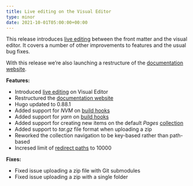 ```yaml
---
title: Live editing on the Visual Editor
type: minor
date: 2021-10-01T05:00:00+00:00
---
```

This release introduces [live editing](/documentation/articles/what-are-visual-data-previews/) between the front matter and the visual editor. It covers a number of other improvements to features and the usual bug fixes.

With this release we’re also launching a restructure of the [documentation website](/documentation/).

**Features:**

* Introduced [live editing](/documentation/articles/what-are-visual-data-previews/) on Visual Editor
* Restructured the [documentation website](/documentation/)
* Hugo updated to 0.88.1
* Added support for *NVM* on [build hooks](/documentation/articles/extending-your-build-process-with-hooks/)
* Added support for *yarn* on [build hooks](/documentation/articles/extending-your-build-process-with-hooks/)
* Added support for creating new items on the default *Pages* [collection](/documentation/articles/what-is-a-collection/)
* Added support to *tar.gz* file format when uploading a zip
* Reworked the collection navigation to be key-based rather than path-based
* Incresed limit of [redirect paths](/documentation/articles/configuring-custom-routing/) to 10000

**Fixes:**

* Fixed issue uploading a zip file with Git submodules
* Fixed issue uploading a zip with a single folder
